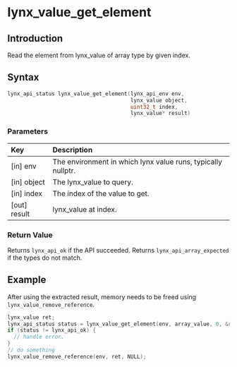 # lynx_value_get_element

## Introduction

Read the element from lynx_value of array type by given index. 

## Syntax

```c
lynx_api_status lynx_value_get_element(lynx_api_env env,
                                       lynx_value object,
                                       uint32_t index,
                                       lynx_value* result)
```

### Parameters

| Key           | Description                                                  |
|:--------------|:-------------------------------------------------------------|
| [in] env      | The environment in which lynx value runs, typically nullptr. |
| [in] object   | The lynx_value to query.                                     |
| [in] index    | The index of the value to get.                               |
| [out] result  | lynx_value at index.                                         |

### Return Value

Returns `lynx_api_ok` if the API succeeded. Returns `lynx_api_array_expected` if the types do not match.

## Example

After using the extracted result, memory needs to be freed using `lynx_value_remove_reference`.

```c
lynx_value ret;
lynx_api_status status = lynx_value_get_element(env, array_value, 0, &ret);
if (status != lynx_api_ok) {
  // handle error.
}
// do something
lynx_value_remove_reference(env, ret, NULL);
```